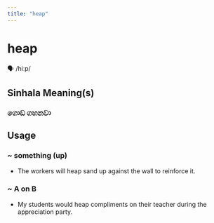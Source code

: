 ```yaml
---
title: "heap"
---
```


# heap

🗣️ /hiːp/

## Sinhala Meaning(s)

### ගොඩ ගහනවා

## Usage

### ~ something (up)

- The workers will heap sand up against the wall to reinforce it.


### ~ A on B

- My students would heap compliments on their teacher during the appreciation party.

